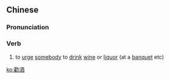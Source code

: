 {{also|劝酒}}
==Chinese==
{{zh-forms|s=劝酒}}

===Pronunciation===
{{zh-pron
|m=quànjiǔ
|cat=v
}}

===Verb===
{{zh-verb}}

# {{lb|zh|literary}} to [[urge]] [[somebody]] to [[drink]] [[wine]] or [[liquor]] (at a [[banquet]] etc)

[[ko:勸酒]]
